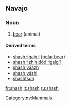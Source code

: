 ==Navajo==
{{wikipedia|lang=nv}}
===Noun===
{{infl|nv|noun}}

# [[bear]] (animal)

====Derived terms====
*[[shash łigaígíí]] ([[polar bear]])
*[[shash łizhin dóó łigaígíí]]
*[[shash yáázh]]
*[[shash yázhi]]
*[[shashtsoh]]

[[Category:nv:Mammals]]

[[fr:shash]]
[[lt:shash]]
[[ru:shash]]
